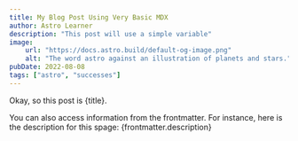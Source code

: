 ```yaml
---
title: My Blog Post Using Very Basic MDX
author: Astro Learner
description: "This post will use a simple variable"
image:
    url: "https://docs.astro.build/default-og-image.png"
    alt: "The word astro against an illustration of planets and stars."
pubDate: 2022-08-08
tags: ["astro", "successes"]
---
```



Okay, so this post is {title}.

You can also access information from the frontmatter. For instance, here is the description for this spage: {frontmatter.description}